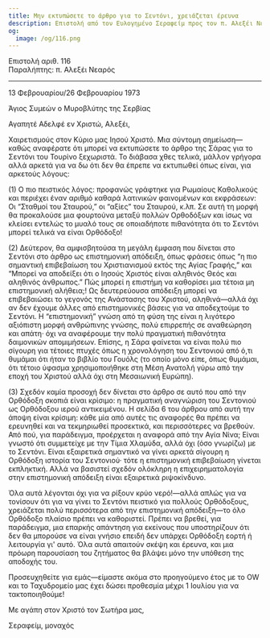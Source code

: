 ```yaml
---
title: Μην εκτυπώσετε το άρθρο για το Σεντόνι, χρειάζεται έρευνα
description: Επιστολή από τον Ευλογημένο Σεραφείμ προς τον π. Αλεξέι Νεαρό.
og:
  image: /og/116.png
---
```


<div style={{textAlign:'right', fontFamily:'monospace'}}>Επιστολή αριθ. 116</div>
<div style={{textAlign:'left', fontFamily:'monospace'}}>Παραλήπτης: π. Αλεξέι Νεαρός</div>

---

13 Φεβρουαρίου/26 Φεβρουαρίου 1973

Άγιος Συμεών ο Μυροβλύτης της Σερβίας

Αγαπητέ Αδελφέ εν Χριστώ, Αλεξέι,

Χαιρετισμούς στον Κύριο μας Ιησού Χριστό. Μια σύντομη σημείωση—καθώς αναφέρατε ότι μπορεί να εκτυπώσετε το άρθρο της Σάρας για το Σεντόνι του Τουρίνο ξεχωριστά. Το διάβασα χθες τελικά, μάλλον γρήγορα αλλά αρκετά για να δω ότι δεν θα έπρεπε να εκτυπωθεί όπως είναι, για αρκετούς λόγους:

(1) Ο πιο πειστικός λόγος: προφανώς γράφτηκε για Ρωμαίους Καθολικούς και περιέχει έναν αριθμό καθαρά λατινικών φαινομένων και εκφράσεων: Οι “Σταθμοί του Σταυρού,” οι “αξίες” του Σταυρού, κ.λπ. Σε αυτή τη μορφή θα προκαλούσε μια φουρτούνα μεταξύ πολλών Ορθοδόξων και ίσως να κλείσει εντελώς το μυαλό τους σε οποιαδήποτε πιθανότητα ότι το Σεντόνι μπορεί τελικά να είναι Ορθόδοξο!

(2) Δεύτερον, θα αμφισβητούσα τη μεγάλη έμφαση που δίνεται στο Σεντόνι στο άρθρο ως επιστημονική απόδειξη, όπως φράσεις όπως “η πιο σημαντική επιβεβαίωση του Χριστιανισμού εκτός της Αγίας Γραφής,” και “Μπορεί να αποδείξει ότι ο Ιησούς Χριστός είναι αληθινός Θεός και αληθινός άνθρωπος.” Πώς μπορεί η επιστήμη να καθορίσει μια τέτοια μη επιστημονική αλήθεια;! Ως δευτερεύουσα απόδειξη μπορεί να επιβεβαιώσει το γεγονός της Ανάστασης του Χριστού, αληθινά—αλλά όχι αν δεν έχουμε άλλες από επιστημονικές βάσεις για να αποδεχτούμε το Σεντόνι. Η “επιστημονική” γνώση από τη φύση της είναι η λιγότερο αξιόπιστη μορφή ανθρώπινης γνώσης, πολύ επιρρεπής σε αναθεώρηση και απάτη· όχι να αναφέρουμε την πολύ πραγματική πιθανότητα δαιμονικών απομιμήσεων. Επίσης, η Σάρα φαίνεται να είναι πολύ πιο σίγουρη για τέτοιες πτυχές όπως η χρονολόγηση του Σεντονιού από ό,τι θυμάμαι ότι ήταν το βιβλίο του Γουόλς (το οποίο μόνο είπε, όπως θυμάμαι, ότι τέτοιο ύφασμα χρησιμοποιήθηκε στη Μέση Ανατολή γύρω από την εποχή του Χριστού αλλά όχι στη Μεσαιωνική Ευρώπη).

(3) Σχεδόν καμία προσοχή δεν δίνεται στο άρθρο σε αυτό που από την Ορθόδοξη σκοπιά είναι κρίσιμο: η πραγματική αναγνώριση του Σεντονιού ως Ορθόδοξου ιερού αντικειμένου. Η σελίδα 6 του άρθρου από αυτή την άποψη είναι κρίσιμη: κάθε μία από αυτές τις αναφορές θα πρέπει να ερευνηθεί και να τεκμηριωθεί προσεκτικά, και περισσότερες να βρεθούν. Από πού, για παράδειγμα, προέρχεται η αναφορά από την Αγία Νίνα; Είναι γνωστό ότι συμμετείχε με την Τίμια Χλαμύδα, αλλά όχι (όσο γνωρίζω) με το Σεντόνι. Είναι εξαιρετικά σημαντικό να γίνει αρκετά σίγουρη η Ορθόδοξη ιστορία του Σεντονιού· τότε η επιστημονική επιβεβαίωση γίνεται εκπληκτική. Αλλά να βασιστεί σχεδόν ολόκληρη η επιχειρηματολογία στην επιστημονική απόδειξη είναι εξαιρετικά ριψοκίνδυνο.

Όλα αυτά λέγονται όχι για να ρίξουν κρύο νερό!—αλλά απλώς για να τονίσουν ότι για να γίνει το Σεντόνι πειστικό για πολλούς Ορθόδοξους, χρειάζεται πολύ περισσότερα από την επιστημονική απόδειξη—το όλο Ορθόδοξο πλαίσιο πρέπει να καθοριστεί. Πρέπει να βρεθεί, για παράδειγμα, μια επαρκής απάντηση για εκείνους που υποστηρίζουν ότι δεν θα μπορούσε να είναι γνήσιο επειδή δεν υπάρχει Ορθόδοξη εορτή ή λειτουργία γι' αυτό. Όλα αυτά απαιτούν σκέψη και έρευνα, και μια πρόωρη παρουσίαση του ζητήματος θα βλάψει μόνο την υπόθεση της αποδοχής του.

Προσευχηθείτε για εμάς—είμαστε ακόμα στο προηγούμενο έτος με το OW και το Ταχυδρομείο μας έχει δώσει προθεσμία μέχρι 1 Ιουλίου για να τακτοποιηθούμε!

Με αγάπη στον Χριστό τον Σωτήρα μας,

Σεραφείμ, μοναχός